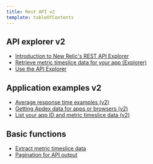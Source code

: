 ```yaml
---
title: Rest API v2
template: tableOfContents
---
```


## API explorer v2

* [Introduction to New Relic's REST API Explorer](/docs/apis/rest-api-v2/api-explorer-v2/introduction-new-relics-rest-api-explorer)
* [Retrieve metric timeslice data for your app (Explorer)](/docs/apis/rest-api-v2/api-explorer-v2/retrieve-metric-timeslice-data-your-app-explorer)
* [Use the API Explorer](/docs/apis/rest-api-v2/api-explorer-v2/use-api-explorer)

## Application examples v2

* [Average response time examples (v2)](/docs/apis/rest-api-v2/application-examples-v2/average-response-time-examples-v2)
* [Getting Apdex data for apps or browsers (v2)](/docs/apis/rest-api-v2/application-examples-v2/getting-apdex-data-apps-or-browsers-v2)
* [List your app ID and metric timeslice data (v2)](/docs/apis/rest-api-v2/application-examples-v2/list-your-app-id-metric-timeslice-data-v2)

## Basic functions

* [Extract metric timeslice data](/docs/apis/rest-api-v2/basic-functions/extract-metric-timeslice-data)
* [Pagination for API output](/docs/apis/rest-api-v2/basic-functions/pagination-api-output)
